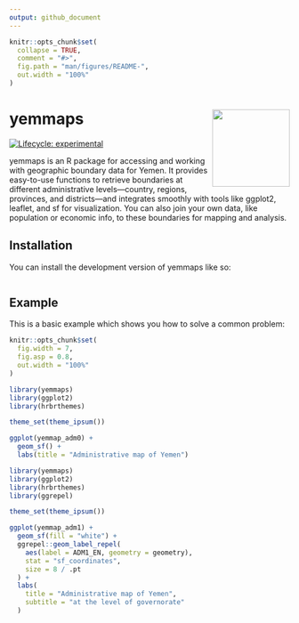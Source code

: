 ```yaml
---
output: github_document
---
```


```r
knitr::opts_chunk$set(
  collapse = TRUE,
  comment = "#>",
  fig.path = "man/figures/README-",
  out.width = "100%"
)
```

# yemmaps <img src="man/figures/logo.svg" align="right" height="139" alt="" />

<!-- badges: start -->
[![Lifecycle: experimental](https://img.shields.io/badge/lifecycle-experimental-orange.svg)](https://lifecycle.r-lib.org/articles/stages.html#experimental)
<!-- badges: end -->

yemmaps is an R package for accessing and working with geographic boundary data for Yemen.
It provides easy-to-use functions to retrieve boundaries at different administrative levels—country,
regions, provinces, and districts—and integrates smoothly with tools like ggplot2,
leaflet, and sf for visualization. You can also join your own data,
like population or economic info, to these boundaries for mapping and analysis.

## Installation

You can install the development version of yemmaps like so:

``` r

```

## Example

This is a basic example which shows you how to solve a common problem:

```r
knitr::opts_chunk$set(
  fig.width = 7,
  fig.asp = 0.8,
  out.width = "100%"
)
```

```r
library(yemmaps)
library(ggplot2)
library(hrbrthemes)

theme_set(theme_ipsum())

ggplot(yemmap_adm0) +
  geom_sf() +
  labs(title = "Administrative map of Yemen")
```

```r
library(yemmaps)
library(ggplot2)
library(hrbrthemes)
library(ggrepel)

theme_set(theme_ipsum())

ggplot(yemmap_adm1) +
  geom_sf(fill = "white") +
  ggrepel::geom_label_repel(
    aes(label = ADM1_EN, geometry = geometry),
    stat = "sf_coordinates",
    size = 8 / .pt
  ) +
  labs(
    title = "Administrative map of Yemen",
    subtitle = "at the level of governorate"
  )
```
